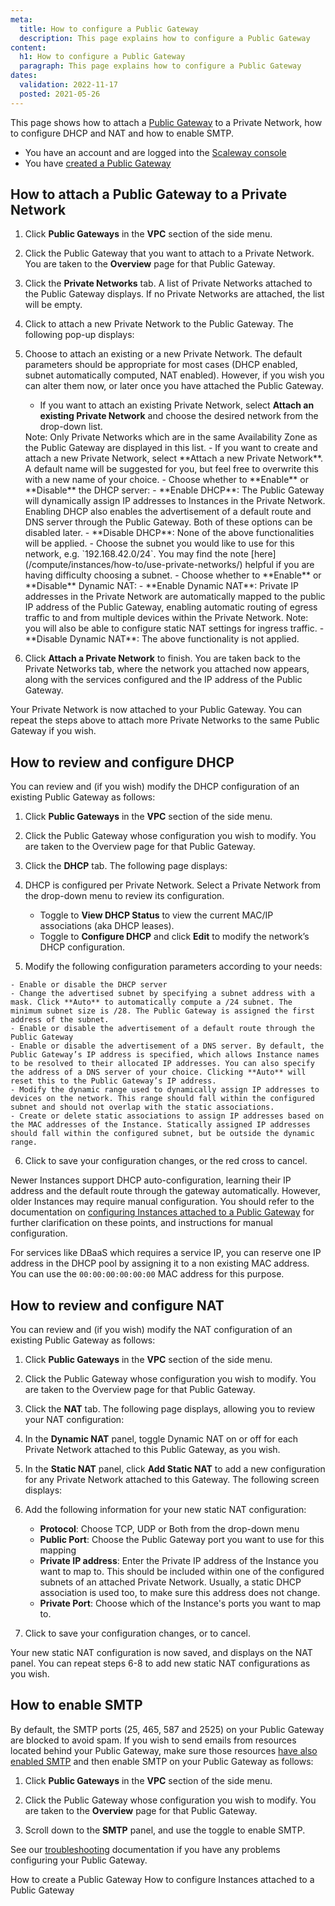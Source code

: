 ```yaml
---
meta:
  title: How to configure a Public Gateway
  description: This page explains how to configure a Public Gateway
content:
  h1: How to configure a Public Gateway
  paragraph: This page explains how to configure a Public Gateway
dates:
  validation: 2022-11-17
  posted: 2021-05-26
---
```


This page shows how to attach a [Public Gateway](/network/vpc/concepts#public-gateway) to a Private Network, how to configure DHCP and NAT and how to enable SMTP.

<Message type="requirement">

  - You have an account and are logged into the [Scaleway console](https://console.scaleway.com)
  - You have [created a Public Gateway](/network/vpc/how-to/create-a-public-gateway/)

</Message>

## How to attach a Public Gateway to a Private Network

1. Click **Public Gateways** in the **VPC** section of the side menu.

2. Click the Public Gateway that you want to attach to a Private Network. You are taken to the **Overview** page for that Public Gateway.

3. Click the **Private Networks** tab. A list of Private Networks attached to the Public Gateway displays. If no Private Networks are attached, the list will be empty.

4. Click <Icon name="plus" /> to attach a new Private Network to the Public Gateway. The following pop-up displays:

  <Lightbox src="scaleway-vpc-gw-attach-pn.webp" alt="" />

5. Choose to attach an existing or a new Private Network. The default parameters should be appropriate for most cases (DHCP enabled, subnet automatically computed, NAT enabled). However, if you wish you can alter them now, or later once you have attached the Public Gateway.

    - If you want to attach an existing Private Network, select **Attach an existing Private Network** and choose the desired network from the drop-down list.
    <Message type="note">
        Note: Only Private Networks which are in the same Availability Zone as the Public Gateway are displayed in this list.
    </Message>
    - If you want to create and attach a new Private Network, select **Attach a new Private Network**. A default name will be suggested for you, but feel free to overwrite this with a new name of your choice.
    - Choose whether to **Enable** or **Disable** the DHCP server:
        - **Enable DHCP**: The Public Gateway will dynamically assign IP addresses to Instances in the Private Network. Enabling DHCP also enables the advertisement of a default route and DNS server through the Public Gateway. Both of these options can be disabled later.
        - **Disable DHCP**: None of the above functionalities will be applied.
    - Choose the subnet you would like to use for this network, e.g. `192.168.42.0/24`. You may find the note [here](/compute/instances/how-to/use-private-networks/) helpful if you are having difficulty choosing a subnet.
    - Choose whether to **Enable** or **Disable** Dynamic NAT:
        - **Enable Dynamic NAT**: Private IP addresses in the Private Network are automatically mapped to the public IP address of the Public Gateway, enabling automatic routing of egress traffic to and from multiple devices within the Private Network. Note: you will also be able to configure static NAT settings for ingress traffic.
        - **Disable Dynamic NAT**: The above functionality is not applied.

6. Click **Attach a Private Network** to finish. You are taken back to the Private Networks tab, where the network you attached now appears, along with the services configured and the IP address of the Public Gateway.

  <Lightbox src="scaleway-vpc-gw-pn-attached.webp" alt="" />

Your Private Network is now attached to your Public Gateway. You can repeat the steps above to attach more Private Networks to the same Public Gateway if you wish.

## How to review and configure DHCP

You can review and (if you wish) modify the DHCP configuration of an existing Public Gateway as follows:

1. Click **Public Gateways** in the **VPC** section of the side menu.

2. Click the Public Gateway whose configuration you wish to modify. You are taken to the Overview page for that Public Gateway.

3. Click the **DHCP** tab. The following page displays:

  <Lightbox src="scaleway-dhcp.webp" alt="" />

4. DHCP is configured per Private Network. Select a Private Network from the drop-down menu to review its configuration.

    - Toggle <Icon name="toggle" /> to **View DHCP Status** to view the current MAC/IP associations (aka DHCP leases).
    - Toggle <Icon name="toggle" /> to **Configure DHCP** and click <Icon name="edit" /> **Edit** to modify the network’s DHCP configuration.

5. Modify the following configuration parameters according to your needs:

  <Lightbox src="scaleway-dhcp-edit.webp" alt="" />

    - Enable or disable the DHCP server
    - Change the advertised subnet by specifying a subnet address with a mask. Click **Auto** to automatically compute a /24 subnet. The minimum subnet size is /28. The Public Gateway is assigned the first address of the subnet.
    - Enable or disable the advertisement of a default route through the Public Gateway
    - Enable or disable the advertisement of a DNS server. By default, the Public Gateway’s IP address is specified, which allows Instance names to be resolved to their allocated IP addresses. You can also specify the address of a DNS server of your choice. Clicking **Auto** will reset this to the Public Gateway’s IP address.
    - Modify the dynamic range used to dynamically assign IP addresses to devices on the network. This range should fall within the configured subnet and should not overlap with the static associations.
    - Create or delete static associations to assign IP addresses based on the MAC addresses of the Instance. Statically assigned IP addresses should fall within the configured subnet, but be outside the dynamic range.

6. Click <Icon name="validate" /> to save your configuration changes, or the red cross to cancel.

<Message type="note">

  Newer Instances support DHCP auto-configuration, learning their IP address and the default route through the gateway automatically. However, older Instances may require manual configuration. You should refer to the documentation on [configuring Instances attached to a Public Gateway](/network/vpc/how-to/configure-instances-public-gw/) for further clarification on these points, and instructions for manual configuration.

</Message>

<Message type="note">

  For services like DBaaS which requires a service IP, you can reserve one IP address in the DHCP pool by assigning it to a non existing MAC address.
  You can use the `00:00:00:00:00:00` MAC address for this purpose.

</Message>

## How to review and configure NAT

You can review and (if you wish) modify the NAT configuration of an existing Public Gateway as follows:

1. Click **Public Gateways** in the **VPC** section of the side menu.

2. Click the Public Gateway whose configuration you wish to modify. You are taken to the Overview page for that Public Gateway.

3. Click the **NAT** tab. The following page displays, allowing you to review your NAT configuration:

  <Lightbox src="scaleway-nat-tab.webp" alt="" />

4. In the **Dynamic NAT** panel, toggle <Icon name="toggle" /> Dynamic NAT on or off for each Private Network attached to this Public Gateway, as you wish.

5. In the **Static NAT** panel, click **Add Static NAT** to add a new configuration for any Private Network attached to this Gateway. The following screen displays:

  <Lightbox src="scaleway-nat-add-static.webp" alt="" />

6. Add the following information for your new static NAT configuration:

    - **Protocol**: Choose TCP, UDP or Both from the drop-down menu
    - **Public Port**: Choose the Public Gateway port you want to use for this mapping
    - **Private IP address**: Enter the Private IP address of the Instance you want to map to. This should be included within one of the configured subnets of an attached Private Network. Usually, a static DHCP association is used too, to make sure this address does not change.
    - **Private Port**: Choose which of the Instance's ports you want to map to.

7. Click <Icon name="validate" /> to save your configuration changes, or <Icon name="cancel" /> to cancel.

Your new static NAT configuration is now saved, and displays on the NAT panel. You can repeat steps 6-8 to add new static NAT configurations as you wish.

## How to enable SMTP

By default, the SMTP ports (25, 465, 587 and 2525) on your Public Gateway are blocked to avoid spam. If you wish to send emails from resources located behind your Public Gateway, make sure those resources [have also enabled SMTP](/compute/instances/how-to/send-emails-from-your-instance/) and then enable SMTP on your Public Gateway as follows:

1. Click **Public Gateways** in the **VPC** section of the side menu.

2. Click the Public Gateway whose configuration you wish to modify. You are taken to the **Overview** page for that Public Gateway.

3. Scroll down to the **SMTP** panel, and use the toggle <Icon name="toggle" /> to enable SMTP.

  <Lightbox src="scaleway-enable-smtp.webp" alt="" />

<Message type="important">

  See our [troubleshooting](/network/vpc/troubleshooting/cant-connect-to-instance-with-pn-gateway/) documentation if you have any problems configuring your Public Gateway.

</Message>

<Navigation title="See Also">
  <PreviousButton to="/network/vpc/how-to/create-a-public-gateway/">How to create a Public Gateway</PreviousButton>
  <NextButton to="/network/vpc/how-to/configure-instances-public-gw/">How to configure Instances attached to a Public Gateway</NextButton>
</Navigation>
